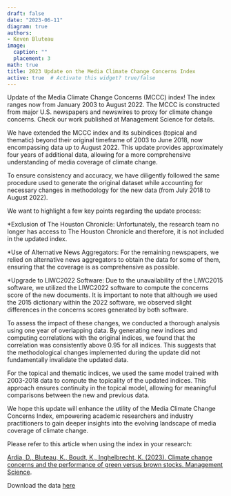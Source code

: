 ```yaml
---
draft: false
date: "2023-06-11"
diagram: true
authors: 
- Keven Bluteau
image:
  caption: ""
  placement: 3
math: true
title: 2023 Update on the Media Climate Change Concerns Index
active: true  # Activate this widget? true/false
---
```


Update of the Media Climate Change Concerns (MCCC) index! The index ranges now from January 2003 to August 2022. The MCCC is constructed from major U.S. newspapers and newswires to proxy for climate change concerns. Check our work published at Management Science for details. 

We have extended the MCCC index and its subindices (topical and thematic) beyond their original timeframe of 2003 to June 2018, now encompassing data up to August 2022. This update provides approximately four years of additional data, allowing for a more comprehensive understanding of media coverage of climate change.

To ensure consistency and accuracy, we have diligently followed the same procedure used to generate the original dataset while accounting for necessary changes in methodology for the new data (from July 2018 to August 2022).

We want to highlight a few key points regarding the update process:

*Exclusion of The Houston Chronicle: Unfortunately, the research team no longer has access to The Houston Chronicle and therefore, it is not included in the updated index.

*Use of Alternative News Aggregators: For the remaining newspapers, we relied on alternative news aggregators to obtain the data for some of them, ensuring that the coverage is as comprehensive as possible.

*Upgrade to LIWC2022 Software: Due to the unavailability of the LIWC2015 software, we utilized the LIWC2022 software to compute the concerns score of the new documents. It is important to note that although we used the 2015 dictionary within the 2022 software, we observed slight differences in the concerns scores generated by both software.

To assess the impact of these changes, we conducted a thorough analysis using one year of overlapping data. By generating new indices and computing correlations with the original indices, we found that the correlation was consistently above 0.95 for all indices. This suggests that the methodological changes implemented during the update did not fundamentally invalidate the updated data. 

For the topical and thematic indices, we used the same model trained with 2003-2018 data to compute the topicality of the updated indices. This approach ensures continuity in the topical model, allowing for meaningful comparisons between the new and previous data.

We hope this update will enhance the utility of the Media Climate Change Concerns Index, empowering academic researchers and industry practitioners to gain deeper insights into the evolving landscape of media coverage of climate change. 

Please refer to this article when using the index in your research:

[Ardia, D., Bluteau, K., Boudt, K., Inghelbrecht, K. (2023). Climate change concerns and the performance of green versus brown stocks. Management Science](https://doi.org/10.1287/mnsc.2022.4636).

Download the data [here](https://sentometrics-research.com/download/mccc/)


